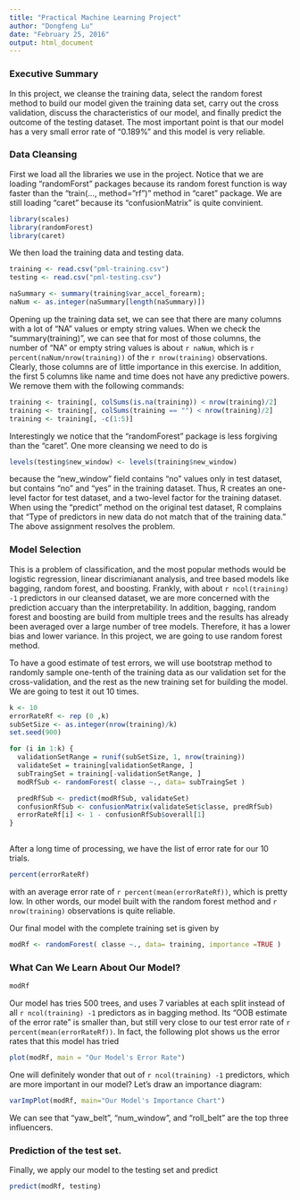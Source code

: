 ```yaml
---
title: "Practical Machine Learning Project"
author: "Dongfeng Lu"
date: "February 25, 2016"
output: html_document
---
```

### Executive Summary

In this project, we cleanse the training data, select the random forest method to build our model given the training data set, carry out the cross validation, discuss the characteristics of our model, and finally predict the outcome of the testing dataset. The most important point is that our model has a very small error rate of "0.189%" and this model is very reliable.

### Data Cleansing 
First we load all the libraries we use in the project. Notice that we are loading "randomForst" packages because its random forest function is way faster than the "train(..., method="rf")" method in "caret" package. We are still loading "caret" because its "confusionMatrix" is quite convinient.
```r
library(scales)
library(randomForest)
library(caret)
```

We then load the training data and testing data.

```r
training <- read.csv("pml-training.csv")
testing <- read.csv("pml-testing.csv")
```

```r
naSummary <- summary(training$var_accel_forearm);
naNum <- as.integer(naSummary[length(naSummary)])
```
Opening up the training data set, we can see that there are many columns with a lot of "NA" values or empty string values. When we check the "summary(training)", we can see that for most of those columns, the number of "NA" or empty string values is about `r naNum`, which is `r percent(naNum/nrow(training))` of the  `r nrow(training)` observations. Clearly, those columns are of little importance in this exercise. In addition, the first 5 columns like name and time does not have any predictive powers. We remove them with the following commands:
```r
training <- training[, colSums(is.na(training)) < nrow(training)/2]
training <- training[, colSums(training == "") < nrow(training)/2]
training <- training[, -c(1:5)]
```

Interestingly we notice that the "randomForest" package is less forgiving than the "caret". One more cleansing we need to do is 
```r
levels(testing$new_window) <- levels(training$new_window)
```
because the "new_window" field contains "no" values only in test dataset, but contains "no" and "yes" in the training dataset. Thus, R creates an one-level factor for test dataset, and a two-level factor for the training dataset. When using the "predict" method on the original test dataset, R complains that "Type of predictors in new data do not match that of the training data." The above assignment resolves the problem.

### Model Selection
This is a problem of classification, and the most popular methods would be logistic regression, linear discrimianant analysis, and tree based models like bagging, random forest, and boosting. Frankly, with about `r ncol(training) -1 ` predictors in our cleansed dataset, we are more concerned with the prediction accuary than the interpretability. In addition, bagging, random forest and boosting are build from multiple trees and the results has already been averaged over a large number of tree models. Therefore, it has a lower bias and lower variance. In this project, we are going to use random forest method.

To have a good estimate of test errors, we will use bootstrap method to randomly sample one-tenth of the training data as our validation set for the cross-validation, and the rest as the new training set for building the model. We are going to test it out 10 times.

```r
k <- 10
errorRateRf <- rep (0 ,k)
subSetSize <- as.integer(nrow(training)/k)
set.seed(900)

for (i in 1:k) {
  validationSetRange = runif(subSetSize, 1, nrow(training))
  validateSet = training[validationSetRange, ]
  subTraingSet = training[-validationSetRange, ]
  modRfSub <- randomForest( classe ~., data= subTraingSet )

  predRfSub <- predict(modRfSub, validateSet)
  confusionRfSub <- confusionMatrix(validateSet$classe, predRfSub)
  errorRateRf[i] <- 1 - confusionRfSub$overall[1]
}
 
```

After a long time of processing, we have the list of error rate for our 10 trials.
```r
percent(errorRateRf)
```

with an average error rate of `r percent(mean(errorRateRf))`, which is pretty low. In other words, our model built with the random forest method and `r nrow(training)` observations is quite reliable.

Our final model with the complete training set is given by

```r
modRf <- randomForest( classe ~., data= training, importance =TRUE )
```

### What Can We Learn About Our Model?
```r
modRf
```
Our model has tries 500 trees, and uses 7 variables at each split instead of all `r ncol(training) -1 ` predictors as in bagging method. Its "OOB estimate of the error rate" is smaller than, but still very close to our test error rate of `r percent(mean(errorRateRf))`. In fact, the following plot shows us the error rates that this model has tried
```r
plot(modRf, main = "Our Model's Error Rate")
```

One will definitely wonder that out of `r ncol(training) -1 ` predictors, which are more important in our model? Let's draw an importance diagram:
```r
varImpPlot(modRf, main="Our Model's Importance Chart")
```

We can see that "yaw_belt", "num_window", and "roll_belt" are the top three influencers.

### Prediction of the test set.
Finally, we apply our model to the testing set and predict
```r
predict(modRf, testing)
```
